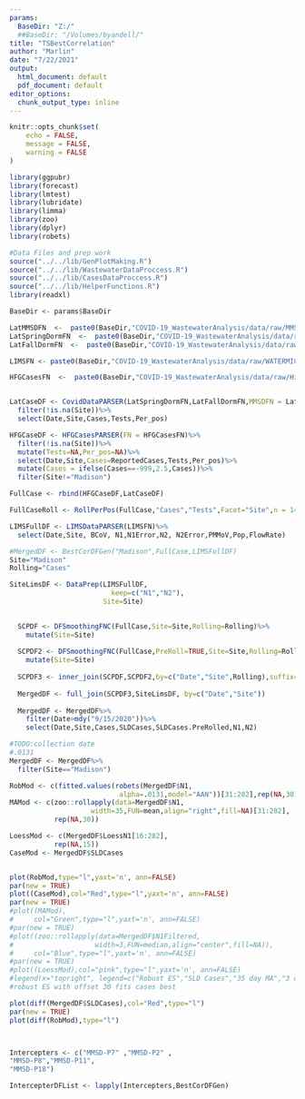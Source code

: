 ```yaml
---
params:
  BaseDir: "Z:/"
  ##BaseDir: "/Volumes/byandell/"
title: "TSBestCorrelation"
author: "Marlin"
date: "7/22/2021"
output:
  html_document: default
  pdf_document: default
editor_options:
  chunk_output_type: inline
---
```


```r
knitr::opts_chunk$set(
	echo = FALSE,
	message = FALSE,
	warning = FALSE
)

```

```r
library(ggpubr)
library(forecast)
library(lmtest)
library(lubridate)
library(limma)
library(zoo)
library(dplyr)
library(robets)

#Data Files and prep work
source("../../lib/GenPlotMaking.R")
source("../../lib/WastewaterDataProccess.R")
source("../../lib/CasesDataProccess.R")
source("../../lib/HelperFunctions.R")
library(readxl)
```

```r
BaseDir <- params$BaseDir

LatMMSDFN  <-  paste0(BaseDir,"COVID-19_WastewaterAnalysis/data/raw/MMSD_Cases.csv")
LatSpringDormFN  <-  paste0(BaseDir,"COVID-19_WastewaterAnalysis/data/raw/SpringSemester_CasesByDorm.TSV")
LatFallDormFN  <-  paste0(BaseDir,"COVID-19_WastewaterAnalysis/data/raw/FallSemester_CasesByDorm.TSV")

LIMSFN <- paste0(BaseDir,"COVID-19_WastewaterAnalysis/data/raw/WATERMICRO_WW_COVID-2021-06-30 17 40.xlsx")

HFGCasesFN  <-  paste0(BaseDir,"COVID-19_WastewaterAnalysis/data/raw/HighFreq_CaseData_2021-05-07.csv")


LatCaseDF <- CovidDataPARSER(LatSpringDormFN,LatFallDormFN,MMSDFN = LatMMSDFN)%>%
  filter(!is.na(Site))%>%
  select(Date,Site,Cases,Tests,Per_pos)

HFGCaseDF <- HFGCasesPARSER(FN = HFGCasesFN)%>%
  filter(!is.na(Site))%>%
  mutate(Tests=NA,Per_pos=NA)%>%
  select(Date,Site,Cases=ReportedCases,Tests,Per_pos)%>%
  mutate(Cases = ifelse(Cases==-999,2.5,Cases))%>%
  filter(Site!="Madison")

FullCase <- rbind(HFGCaseDF,LatCaseDF)

FullCaseRoll <- RollPerPos(FullCase,"Cases","Tests",Facet="Site",n = 14)

LIMSFullDF <- LIMSDataPARSER(LIMSFN)%>%
  select(Date,Site, BCoV, N1,N1Error,N2, N2Error,PMMoV,Pop,FlowRate)
```

```r
#MergedDF <- BestCorDFGen("Madison",FullCase,LIMSFullDF)
Site="Madison"
Rolling="Cases"

SiteLimsDF <- DataPrep(LIMSFullDF,
                         keep=c("N1","N2"),
                       Site=Site)

  
  SCPDF <- DFSmoothingFNC(FullCase,Site=Site,Rolling=Rolling)%>%
    mutate(Site=Site)
  
  SCPDF2 <- DFSmoothingFNC(FullCase,PreRoll=TRUE,Site=Site,Rolling=Rolling)%>%
    mutate(Site=Site)
  
  SCPDF3 <- inner_join(SCPDF,SCPDF2,by=c("Date","Site",Rolling),suffix=c("",".PreRolled"))
  
  MergedDF <- full_join(SCPDF3,SiteLimsDF, by=c("Date","Site"))
  
  MergedDF <- MergedDF%>%
    filter(Date>mdy("9/15/2020"))%>%
    select(Date,Site,Cases,SLDCases,SLDCases.PreRolled,N1,N2)
```


```r
#TODO:collection date
#.0131
MergedDF <- MergedDF%>%
  filter(Site=="Madison")

RobMod <- c(fitted.values(robets(MergedDF$N1,
                           alpha=.0131,model="AAN"))[31:282],rep(NA,30))
MAMod <- c(zoo::rollapply(data=MergedDF$N1,
                    width=35,FUN=mean,align="right",fill=NA)[31:282],
           rep(NA,30))

LoessMod <- c(MergedDF$LoessN1[16:282],
           rep(NA,15))
CaseMod <- MergedDF$SLDCases


plot(RobMod,type="l",yaxt='n', ann=FALSE)
par(new = TRUE)
plot((CaseMod),col="Red",type="l",yaxt='n', ann=FALSE)
par(new = TRUE)
#plot((MAMod),
#     col="Green",type="l",yaxt='n', ann=FALSE)
#par(new = TRUE)
#plot((zoo::rollapply(data=MergedDF$N1Filtered,
#                    width=3,FUN=median,align="center",fill=NA)),
#     col="Blue",type="l",yaxt='n', ann=FALSE)
#par(new = TRUE)
#plot((LoessMod),col="pink",type="l",yaxt='n', ann=FALSE)
#legend(x="topright", legend=c("Robust ES","SLD Cases","35 day MA","3 day meadian N1","loess"),fill=c("Black","Red","Green","Blue","pink"))
#robust ES with offset 30 fits cases best

plot(diff(MergedDF$SLDCases),col="Red",type="l")
par(new = TRUE)
plot(diff(RobMod),type="l")




```



```r
Intercepters <- c("MMSD-P7" ,"MMSD-P2" ,               
"MMSD-P8","MMSD-P11",                
"MMSD-P18")

IntercepterDFList <- lapply(Intercepters,BestCorDFGen)
```
